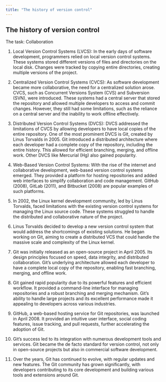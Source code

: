 ```yaml
---
title: "The history of version control"
---
```


## The history of version control

The task: Collaboration

1.  Local Version Control Systems (LVCS): In the early days of software development, programmers relied on local version control systems. These systems stored different versions of files and directories on the local disk. Changes were tracked by copying entire directories, creating multiple versions of the project.

2.  Centralized Version Control Systems (CVCS): As software development became more collaborative, the need for a centralized solution arose. CVCS, such as Concurrent Versions System (CVS) and Subversion (SVN), were introduced. These systems had a central server that stored the repository and allowed multiple developers to access and commit changes. However, they still had some limitations, such as the reliance on a central server and the inability to work offline effectively.

3.  Distributed Version Control Systems (DVCS): DVCS addressed the limitations of CVCS by allowing developers to have local copies of the entire repository. One of the most prominent DVCS is Git, created by Linus Torvalds in 2005. Git introduced a distributed architecture where each developer had a complete copy of the repository, including the entire history. This allowed for efficient branching, merging, and offline work. Other DVCS like Mercurial (Hg) also gained popularity.

4.  Web-Based Version Control Systems: With the rise of the internet and collaborative development, web-based version control systems emerged. They provided a platform for hosting repositories and added web interfaces to simplify collaboration and code management. GitHub (2008), GitLab (2011), and Bitbucket (2008) are popular examples of such platforms.

1.  In 2002, the Linux kernel development community, led by Linus Torvalds, faced limitations with the existing version control systems for managing the Linux source code. These systems struggled to handle the distributed and collaborative nature of the project.

2.  Linus Torvalds decided to develop a new version control system that would address the shortcomings of existing solutions. He began working on Git, aiming to create a distributed VCS that could handle the massive scale and complexity of the Linux kernel.

3.  Git was initially released as an open-source project in April 2005. Its design principles focused on speed, data integrity, and distributed collaboration. Git's underlying architecture allowed each developer to have a complete local copy of the repository, enabling fast branching, merging, and offline work.

4.  Git gained rapid popularity due to its powerful features and efficient workflow. It provided a command-line interface for managing repositories and a robust branching and merging mechanism. Git's ability to handle large projects and its excellent performance made it appealing to developers across various industries.

5.  GitHub, a web-based hosting service for Git repositories, was launched in April 2008. It provided an intuitive user interface, social coding features, issue tracking, and pull requests, further accelerating the adoption of Git.

6.  Git's success led to its integration with numerous development tools and services. Git became the de facto standard for version control, not only in open-source projects but also in commercial software development.

7.  Over the years, Git has continued to evolve, with regular updates and new features. The Git community has grown significantly, with developers contributing to its core development and building various tools and extensions around Git.
